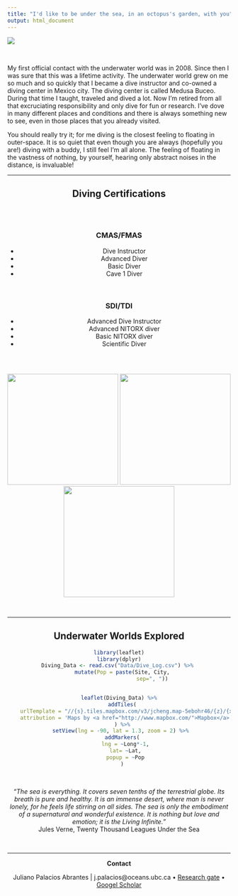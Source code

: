 ```yaml
---
title: "I'd like to be under the sea, in an octopus's garden, with you"
output: html_document
---
```



![](Images/YoMero.png)

<br>

My first official contact with the underwater world was in 2008. Since then I was sure that this was a lifetime activity. The underwater world grew on me so much and so quickly that I became a dive instructor and co-owned a diving center in Mexico city. The diving center is called Medusa Buceo. During that time I taught, traveled and dived a lot. Now I’m retired from all that excruciating responsibility and only dive for fun or research. I’ve dove in many different places and conditions and there is always something new to see, even in those places that you already visited.

You should really try it; for me diving is the closest feeling to floating in outer-space. It is so quiet that even though you are always (hopefully you are!) diving with a buddy, I still feel I’m all alone. The feeling of floating in the vastness of nothing, by yourself, hearing only abstract noises in the distance, is invaluable!

----

<center>
##  Diving Certifications



<style>
  .col2 {
    columns: 2 300px;         /* number of columns and width in pixels*/
    -webkit-columns: 2 300px; /* chrome, safari */
    -moz-columns: 2 300px;    /* firefox */
  }
</style>

<div class="col2">
<br>

### CMAS/FMAS

- Dive Instructor
- Advanced Diver
- Basic Diver
- Cave 1 Diver

<br>

### SDI/TDI

- Advanced Dive Instructor
- Advanced NITORX diver
- Basic NITORX diver
- Scientific Diver

</div>

<br>

[<img src="Images/CMAS_Logo.jpg" width="250px">](http://www.cmas.org/federation-list/federation-federacion-mexicana-de-actividades-subacuaticas-ac) [<img src="Images/Medusa_Logo.png" width="250px">](https://www.facebook.com/medusabuceo/)[<img src="Images/SDITDI_Logo.png" width="250px">](https://www.tdisdi.com/)

<br>

---- 

## Underwater Worlds Explored

```r
library(leaflet)
library(dplyr)
Diving_Data <- read.csv("Data/Dive_Log.csv") %>% 
  mutate(Pop = paste(Site, City,
                     sep=", "))


leaflet(Diving_Data) %>%
  addTiles(
    urlTemplate = "//{s}.tiles.mapbox.com/v3/jcheng.map-5ebohr46/{z}/{x}/{y}.png",
    attribution = 'Maps by <a href="http://www.mapbox.com/">Mapbox</a>'
  ) %>%
  setView(lng = -90, lat = 1.3, zoom = 2) %>% 
  addMarkers(
    lng = ~Long*-1,
    lat= ~Lat,
    popup = ~Pop
  )


```

<br>

*“The sea is everything. It covers seven tenths of the terrestrial globe. Its breath is pure and healthy. It is an immense desert, where man is never lonely, for he feels life stirring on all sides. The sea is only the embodiment of a supernatural and wonderful existence. It is nothing but love and emotion; it is the Living Infinite. ”* 
<br>
Jules Verne, Twenty Thousand Leagues Under the Sea

<br>
<hr>
<center>

**Contact**

Juliano Palacios Abrantes | j.palacios@oceans.ubc.ca • [Research gate](https://www.researchgate.net/profile/Juliano_Palacios_Abrantes2) • [Googel Scholar](https://scholar.google.ca/citations?user=EZpBcjcAAAAJ&hl=en)
<div id="google_translate_element"></div><script type="text/javascript">
function googleTranslateElementInit() {
  new google.translate.TranslateElement({pageLanguage: 'en', includedLanguages: 'es,pt'}, 'google_translate_element');
}
</script><script type="text/javascript" src="//translate.google.com/translate_a/element.js?cb=googleTranslateElementInit"></script>